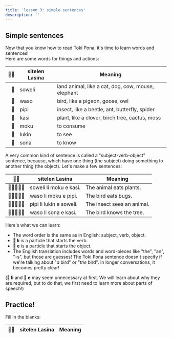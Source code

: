 ```yaml
---
title: 'lesson 3: simple sentences'
description: ''
---
```



## Simple sentences

Now that you know how to read Toki Pona, it's time to learn words and sentences!  
Here are some words for things and actions:

| 󱥠󱥔 | sitelen Lasina | Meaning                                            |
|-------------:|----------------|----------------------------------------------------|
| 󱥢            | soweli         | land animal, like a cat, dog, cow, mouse, elephant |
| 󱥴            | waso           | bird, like a pigeon, goose, owl                    |
| 󱥑            | pipi           | insect, like a beetle, ant, butterfly, spider      |
| 󱤗            | kasi           | plant, like a clover, birch tree, cactus, moss     |
| 󱤶            | moku           | to consume                                         |
| 󱤮            | lukin          | to see                                             |
| 󱥡            | sona           | to know                                            |

A very common kind of sentence is called a "subject-verb-object" sentence, because, which have one thing (the subject) doing something to another thing (the object). Let's make a few sentences:

| 󱥠󱥔 | sitelen Lasina          | Meaning                    |
|--------------|-------------------------|----------------------------|
| 󱥢󱤧󱤶󱤉󱤗        | soweli li moku e kasi.  | The animal eats plants.    |
| 󱥴󱤧󱤶󱤉󱥑        | waso li moku e pipi.    | The bird eats bugs.        |
| 󱥑󱤧󱤮󱤉󱥢        | pipi li lukin e soweli. | The insect sees an animal. |
| 󱥴󱤧󱥡󱤉󱤗        | waso li sona e kasi.    | The bird knows the tree.   |

Here's what we can learn:

* The word order is the same as in English: subject, verb, object.
* **󱤧 li** is a particle that starts the verb.
* **󱤉 e** is a particle that starts the object.
* The English translation includes words and word-pieces like "the", "an", "-s", but those are guesses! The Toki Pona sentence doesn't specify if we're talking about "*a* bird" or "*the* bird". In longer conversations, it becomes pretty clear!

(**󱤧 li** and **󱤉 e** may seem unnecessary at first. We will learn about why they are required, but to do that, we first need to learn more about parts of speech!)

## Practice!
Fill in the blanks:
<table>
  <thead>
    <tr>
      <th>󱥠󱥔</th>
      <th>sitelen Lasina</th>
      <th>Meaning</th>
    </tr>
  </thead>
  <tbody>
    <Sentence
      sp="󱥢󱤧󱥡󱤉󱥑"
      sl="soweli li sona e pipi."
      m="The animal knows the bug."
      hide="m"
    />
    <Sentence
      sp="󱥑󱤧󱤶󱤉󱤗"
      sl="pipi li moku e kasi."
      m="The bug eats plants."
      hide="sl"
    />
    <Sentence
      sp="󱥴󱤧󱤮󱤉󱤗"
      sl="waso li lukin e kasi."
      m="The bird sees plants."
      hide="sp"
    />
    <Sentence
      sp="󱥴󱤧󱥡󱤉󱥢"
      sl="waso li sona e soweli."
      m="The bird knows the animal."
      hide="sl"
    />
  </tbody>
</table>
